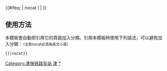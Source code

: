 {{鐵道路線|
| 模板名稱 = 津保铁路
| 名稱 = [[津保铁路]]
| 代表色 = #0033c9
| Logo = [[File:China_Railways.svg|17px]]
| 背景顏色 = #FFFFFF
| 車站列表 = <table align="center"><tr><td align="right" rowspan=2>[[天津西站|天津西]] - [[胜芳站|胜芳]] - [[霸州西站|霸州西]] - [[白沟站|白沟]] - [[白洋淀站|白洋淀]] - [[北张庄线路所]] &lt; </td><td align="left"><td align="left">[[徐水站|徐水]] - [[漕河站|漕河]] - [[保定站|保定]]（→[[京广铁路]]）</tr><tr><td align="left"><td align="left">[[徐水东站|<span style="color:#808080;">徐水东</span>]] – [[保定东站|保定东]]（→[[京广高速铁路]]）</td> </tr><tr><td colspan="2"></table>
| 註釋 = <span style="color:#808080;">灰色字体</span>为预留车站。
}}
<includeonly>{{#ifeq: {{{1}}} | nocat | <!--空--> | [[Category:津保铁路车站]] }}</includeonly><noinclude>

==使用方法==
本模板會自動把引用它的頁面加入分類。引用本模板時使用下列語法，可以避免加入分類：<small>（注意nocat必須為英文小寫）</small>
 <nowiki>{{</nowiki>{{PAGENAME}}<nowiki>|nocat}}</nowiki>
[[Category:中國鐵路路線模板|津]]
[[Category:津保铁路车站|*]]
</noinclude>